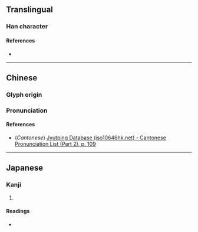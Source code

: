{{character info/new}}
==Translingual==

===Han character===
{{Han char|rn=61|rad=心|as=10|sn=13|four=94027|canj=PKSB|ids=⿰忄脅}}

====References====
* {{Han ref|kx=0396.360|dkj=11013|dj=0735.260|hdz=42340.020|uh=6136|ud=24886|bh=DD6A|bd=56682}}

----

==Chinese==
{{zh-forms}}

===Glyph origin===
{{Han etym}}

===Pronunciation===
{{zh-pron
|m=xié
|c=hip3
|mc=y
|oc=y
|ma=
|cat=
}}

====References====
* (''Cantonese'') [http://www.iso10646hk.net/jp/document/download.jsp Jyutping Database (iso10646hk.net) - Cantonese Pronunciation List (Part 2), p. 109]

----

==Japanese==

===Kanji===
{{ja-kanji|grade=|rs=心10}}

# {{defn|lang=ja|sort=心10}}

====Readings====
* {{ja-readings|on=[[きょう]] (kyō), [[こう]] (kō)|kun=[[おびやかす]] (obiyakasu)}}